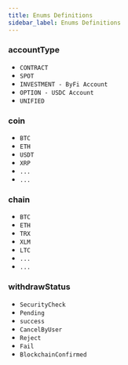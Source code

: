 ```yaml
---
title: Enums Definitions
sidebar_label: Enums Definitions
---
```


### accountType
* `CONTRACT`
* `SPOT`
* `INVESTMENT - ByFi Account`
* `OPTION - USDC Account`
* `UNIFIED`

### coin
* `BTC`
* `ETH`
* `USDT`
* `XRP`
* `...`
* `...`

### chain
* `BTC`
* `ETH`
* `TRX`
* `XLM`
* `LTC`
* `...`
* `...`

### withdrawStatus
* `SecurityCheck`
* `Pending`
* `success`
* `CancelByUser`
* `Reject`
* `Fail`
* `BlockchainConfirmed`